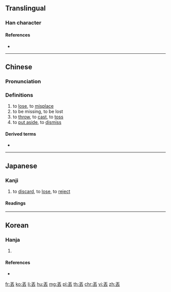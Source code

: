 {{see|丢}}
==Translingual==

===Han character===
{{Han char|rn=1|rad=一|as=05|sn=6|four=10731|canj=MGI,XXMGI|ids=⿱一去}}

====References====
* {{Han ref|kx=0078.060|dkj=00041|dj=0157.020|hdz=10385.050|uh=4E1F|ud=19999|bh=A5E1|bd=42465}}

----

==Chinese==
{{zh-forms|s=丢}}

===Pronunciation===
{{zh-pron
|m=diū
|c=diu1,diu6
|h=pfs=tiû
|mn=tiu
|w=1tieu
|ma=y
|mc=y
|oc=
|cat=v
}}

===Definitions===
# to [[lose]], to [[misplace]]
# to be missing, to be lost
# to [[throw]], to [[cast]], to [[toss]]
# to [[put aside]], to [[dismiss]]

====Derived terms====
* {{zh-l|丟臉}}

{{zh-cat|Beginning}}

----

==Japanese==

===Kanji===
{{ja-kanji|grade=uc|rs=一05}}

# to [[discard]], to [[lose]], to [[reject]]

====Readings====
{{ja-readings
|on=[[ちゅ]] (chu), [[ちゅう]] (chū)
|kun=[[さる]] (丟, saru), [[なげうつ]] (丟つ, nageutsu)
}}

----

==Korean==

===Hanja===
{{ko-hanja|hangeul=주|mr=chu|eumhun=아주 갈|ehrv=aju gal|ehmr=aju kal|ehy=}}

# {{defn|lang=ko|sort=一05}}

====References====
* {{Hanja ref|nav=14742}}

[[fr:丟]]
[[ko:丟]]
[[li:丟]]
[[hu:丟]]
[[mg:丟]]
[[pl:丟]]
[[th:丟]]
[[chr:丟]]
[[vi:丟]]
[[zh:丟]]